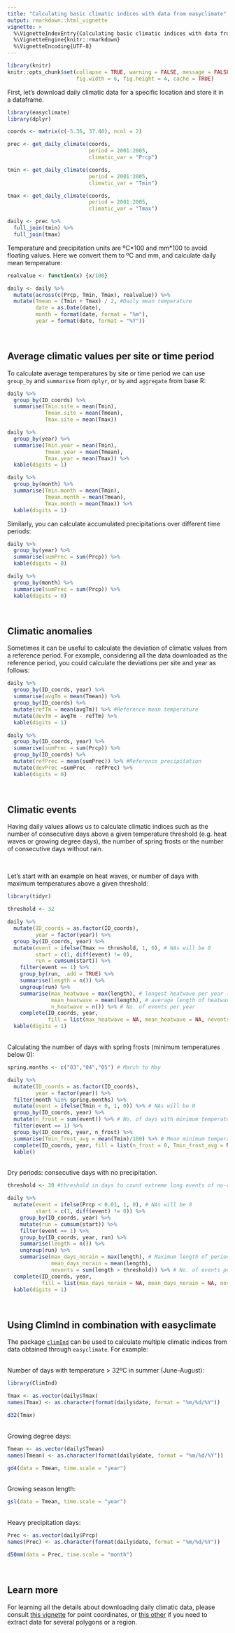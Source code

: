 ```yaml
---
title: "Calculating basic climatic indices with data from easyclimate"
output: rmarkdown::html_vignette
vignette: >
  %\VignetteIndexEntry{Calculating basic climatic indices with data from easyclimate}
  %\VignetteEngine{knitr::rmarkdown}
  %\VignetteEncoding{UTF-8}
---
```


```r
library(knitr)
knitr::opts_chunk$set(collapse = TRUE, warning = FALSE, message = FALSE, 
                      fig.width = 6, fig.height = 4, cache = TRUE)
```

First, let's download daily climatic data for a specific location and store it in a dataframe.

```r

library(easyclimate)
library(dplyr)

coords <- matrix(c(-5.36, 37.40), ncol = 2)

prec <- get_daily_climate(coords, 
                          period = 2001:2005,
                          climatic_var = "Prcp")  

tmin <- get_daily_climate(coords, 
                          period = 2001:2005,
                          climatic_var = "Tmin")

tmax <- get_daily_climate(coords, 
                          period = 2001:2005,
                          climatic_var = "Tmax")

daily <- prec %>% 
  full_join(tmin) %>% 
  full_join(tmax) 

```


Temperature and precipitation units are ºC\*100 and mm\*100 to avoid floating values. Here we convert them to ºC and mm, and calculate daily mean temperature:

```r
realvalue <- function(x) {x/100}

daily <- daily %>% 
  mutate(across(c(Prcp, Tmin, Tmax), realvalue)) %>%
  mutate(Tmean = (Tmin + Tmax) / 2, #Daily mean temperature
         date = as.Date(date),
         month = format(date, format = "%m"),
         year = format(date, format = "%Y"))
```

<br>

## Average climatic values per site or time period

To calculate average temperatures by site or time period we can use `group_by` and `summarise` from `dplyr`, or `by` and `aggregate` from base R: 

```r

daily %>% 
  group_by(ID_coords) %>% 
  summarise(Tmin.site = mean(Tmin),
            Tmean.site = mean(Tmean),
            Tmax.site = mean(Tmax))

daily %>% 
  group_by(year) %>% 
  summarise(Tmin.year = mean(Tmin),
            Tmean.year = mean(Tmean),
            Tmax.year = mean(Tmax)) %>% 
  kable(digits = 1)

daily %>% 
  group_by(month) %>% 
  summarise(Tmin.month = mean(Tmin),
            Tmean.month = mean(Tmean),
            Tmax.month = mean(Tmax)) %>% 
  kable(digits = 1)


```


Similarly, you can calculate accumulated precipitations over different time periods: 

```r
daily %>% 
  group_by(year) %>% 
  summarise(sumPrec = sum(Prcp)) %>% 
  kable(digits = 0)

daily %>% 
  group_by(month) %>% 
  summarise(sumPrec = sum(Prcp)) %>% 
  kable(digits = 0)
```


<br>

## Climatic anomalies

Sometimes it can be useful to calculate the deviation of climatic values from a reference period. For example, considering all the data downloaded as the reference period, you could calculate the deviations per site and year as follows:

```r

daily %>%   
  group_by(ID_coords, year) %>% 
  summarise(avgTm = mean(Tmean)) %>% 
  group_by(ID_coords) %>% 
  mutate(refTm = mean(avgTm)) %>% #Reference mean temperature
  mutate(devTm = avgTm - refTm) %>% 
  kable(digits = 1)

daily %>%   
  group_by(ID_coords, year) %>% 
  summarise(sumPrec = sum(Prcp)) %>% 
  group_by(ID_coords) %>% 
  mutate(refPrec = mean(sumPrec)) %>% #Reference precipitation
  mutate(devPrec =sumPrec - refPrec) %>% 
  kable(digits = 0)

```

<br>

## Climatic events

Having daily values allows us to calculate climatic indices such as the number of consecutive days above a given temperature threshold (e.g. heat waves or growing degree days), the number of spring frosts or the number of consecutive days without rain.

<br>

Let's start with an example on heat waves, or number of days with maximum temperatures above a given threshold:

```r

library(tidyr)

threshold <- 32  

daily %>% 
  mutate(ID_coords = as.factor(ID_coords),
         year = factor(year)) %>% 
  group_by(ID_coords, year) %>% 
  mutate(event = ifelse(Tmax >= threshold, 1, 0), # NAs will be 0 
         start = c(1, diff(event) != 0),
         run = cumsum(start)) %>% 
    filter(event == 1) %>% 
    group_by(run, .add = TRUE) %>% 
    summarise(length = n()) %>% 
    ungroup(run) %>% 
    summarise(max_heatwave = max(length), # longest heatwave per year (in days)
              mean_heatwave = mean(length), # average length of heatwaves per year
              n_heatwave = n()) %>% # No. of events per year
    complete(ID_coords, year, 
             fill = list(max_heatwave = NA, mean_heatwave = NA, nevents = 0)) %>% 
  kable(digits = 1)

```

<br>
Calculating the number of days with spring frosts (minimum temperatures below 0):

```r

spring.months <- c("03","04","05") # March to May

daily %>% 
  mutate(ID_coords = as.factor(ID_coords),
         year = factor(year)) %>% 
  filter(month %in% spring.months) %>% 
  mutate(event = ifelse(Tmin < 0, 1, 0)) %>% # NAs will be 0 
  group_by(ID_coords, year) %>% 
  mutate(n_frost = sum(event)) %>% # No. of days with minimum temperature < 0 per year
  filter(event == 1) %>% 
  group_by(ID_coords, year, n_frost) %>% 
  summarise(Tmin_frost_avg = mean(Tmin)/100) %>% # Mean minimum temperature of frost days
  complete(ID_coords, year, fill = list(n_frost = 0, Tmin_frost_avg = NA)) %>% 
  kable()

```

<br>
Dry periods: consecutive days with no precipitation. 

```r

threshold <- 30 #threshold in days to count extreme long events of no-rain

daily %>%  
  mutate(event = ifelse(Prcp < 0.01, 1, 0), # NAs will be 0 
         start = c(1, diff(event) != 0)) %>% 
    group_by(ID_coords, year) %>% 
    mutate(run = cumsum(start)) %>% 
    filter(event == 1) %>% 
    group_by(ID_coords, year, run) %>% 
    summarise(length = n()) %>% 
    ungroup(run) %>% 
    summarise(max_days_norain = max(length), # Maximum length of periods of consecutive days without rain per year
              mean_days_norain = mean(length), 
              nevents = sum(length > threshold)) %>% # No. of events per year
  complete(ID_coords, year, 
           fill = list(max_days_norain = NA, mean_days_norain = NA, nevents = 0)) %>% 
  kable(digits = 1)

```


<br>

## Using ClimInd in combination with easyclimate

The package [`climInd`](https://cran.r-project.org/package=ClimInd) can be used to calculate multiple climatic indices from data obtained through `easyclimate`. For example:

<br>
Number of days with temperature > 32ºC in summer (June-August):

```r
library(ClimInd)

Tmax <- as.vector(daily$Tmax)
names(Tmax) <- as.character(format(daily$date, format = "%m/%d/%Y"))

d32(Tmax)
```


<br>
Growing degree days:

```r
Tmean <- as.vector(daily$Tmean)
names(Tmean) <- as.character(format(daily$date, format = "%m/%d/%Y"))

gd4(data = Tmean, time.scale = "year") 
```

<br>
Growing season length:

```r
gsl(data = Tmean, time.scale = "year") 
```

<br>
Heavy precipitation days:

```r
Prec <- as.vector(daily$Prcp)
names(Prec) <- as.character(format(daily$date, format = "%m/%d/%Y"))

d50mm(data = Prec, time.scale = "month")
```

<br>

## Learn more

For learning all the details about downloading daily climatic data, please consult [this vignette](https://verughub.github.io/easyclimate/articles/points-df-mat-sf.html) for point coordinates, or [this other](https://verughub.github.io/easyclimate/articles/polygons-raster.html) if you need to extract data for several polygons or a region.




